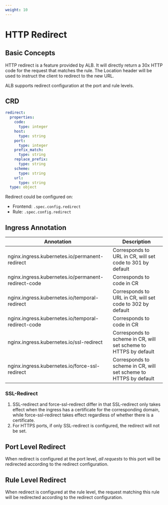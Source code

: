```yaml
---
weight: 10
---
```


# HTTP Redirect

## Basic Concepts

HTTP redirect is a feature provided by ALB. It will directly return a 30x HTTP code for the request that matches the rule. The Location header will be used to instruct the client to redirect to the new URL.

ALB supports redirect configuration at the port and rule levels.

## CRD

```yaml
redirect:
  properties:
    code:
      type: integer
    host:
      type: string
    port:
      type: integer
    prefix_match:
      type: string
    replace_prefix:
      type: string
    scheme:
      type: string
    url:
      type: string
  type: object
```

Redirect could be configured on:

- Frontend: `.spec.config.redirect`
- Rule: `.spec.config.redirect`

## Ingress Annotation

| Annotation | Description |
|------------|-------------|
| nginx.ingress.kubernetes.io/permanent-redirect | Corresponds to URL in CR, will set code to 301 by default |
| nginx.ingress.kubernetes.io/permanent-redirect-code | Corresponds to code in CR |
| nginx.ingress.kubernetes.io/temporal-redirect | Corresponds to URL in CR, will set code to 302 by default |
| nginx.ingress.kubernetes.io/temporal-redirect-code | Corresponds to code in CR |
| nginx.ingress.kubernetes.io/ssl-redirect | Corresponds to scheme in CR, will set scheme to HTTPS by default |
| nginx.ingress.kubernetes.io/force-ssl-redirect | Corresponds to scheme in CR, will set scheme to HTTPS by default |

### SSL-Redirect

1. SSL-redirect and force-ssl-redirect differ in that SSL-redirect only takes effect when the ingress has a certificate for the corresponding domain, while force-ssl-redirect takes effect regardless of whether there is a certificate.
2. For HTTPS ports, if only SSL-redirect is configured, the redirect will not be set.

## Port Level Redirect

When redirect is configured at the port level, *all requests* to this port will be redirected according to the redirect configuration.

## Rule Level Redirect

When redirect is configured at the rule level, the request matching this rule will be redirected according to the redirect configuration.